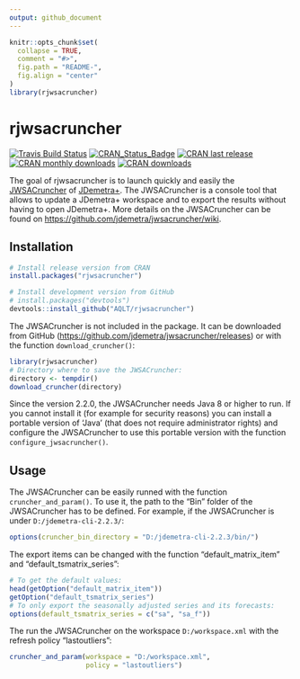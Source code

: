 ```yaml
---
output: github_document
---
```


<!-- README.md is generated from README.Rmd. Please edit that file -->

```r
knitr::opts_chunk$set(
  collapse = TRUE,
  comment = "#>",
  fig.path = "README-",
  fig.align = "center"
)
library(rjwsacruncher)
```

# rjwsacruncher

[![Travis Build Status](https://img.shields.io/travis/AQLT/rjwsacruncher.svg?logo=travis)](https://travis-ci.org/AQLT/rjwsacruncher)
[![CRAN_Status_Badge](http://www.r-pkg.org/badges/version/rjwsacruncher)](https://cran.r-project.org/package=rjwsacruncher)
[![CRAN last release](http://www.r-pkg.org/badges/last-release/rjwsacruncher)](https://cran.r-project.org/package=rjwsacruncher)
[![CRAN monthly downloads](http://cranlogs.r-pkg.org/badges/rjwsacruncher?color=lightgrey)](https://cran.r-project.org/package=rjwsacruncher)
[![CRAN downloads](http://cranlogs.r-pkg.org/badges/grand-total/rjwsacruncher?color=lightgrey)](https://cran.r-project.org/package=rjwsacruncher)


The goal of rjwsacruncher is to launch quickly and easily the [JWSACruncher](https://github.com/jdemetra/jwsacruncher) of [JDemetra+](https://github.com/jdemetra/jdemetra-app). The JWSACruncher is a console tool that allows to update a JDemetra+ workspace and to export the results without having to open JDemetra+. More details on the JWSACruncher can be found on <https://github.com/jdemetra/jwsacruncher/wiki>.

## Installation

```r
# Install release version from CRAN
install.packages("rjwsacruncher")

# Install development version from GitHub
# install.packages("devtools")
devtools::install_github("AQLT/rjwsacruncher")
```

The JWSACruncher is not included in the package. It can be downloaded from GitHub (<https://github.com/jdemetra/jwsacruncher/releases>) or with the function `download_cruncher()`:

```r
library(rjwsacruncher)
# Directory where to save the JWSACruncher:
directory <- tempdir()
download_cruncher(directory)
```

Since the version 2.2.0, the JWSACruncher needs Java 8 or higher to run. If you cannot install it (for example for security reasons) you can install a portable version of 'Java' (that does not require administrator rights) and configure the JWSACruncher to use this portable version with the function `configure_jwsacruncher()`.

## Usage

The JWSACruncher can be easily runned with the function `cruncher_and_param()`. To use it, the path to the "Bin" folder of the JWSACruncher has to be defined. For example, if the JWSACruncher is under `D:/jdemetra-cli-2.2.3/`:
```r
options(cruncher_bin_directory = "D:/jdemetra-cli-2.2.3/bin/")
```
The export items can be changed with the function "default_matrix_item" and "default_tsmatrix_series":
```r
# To get the default values:
head(getOption("default_matrix_item"))
getOption("default_tsmatrix_series")
# To only export the seasonally adjusted series and its forecasts:
options(default_tsmatrix_series = c("sa", "sa_f"))
```
The run the JWSACruncher on the workspace `D:/workspace.xml` with the refresh policy "lastoutliers":
```r
cruncher_and_param(workspace = "D:/workspace.xml",
                   policy = "lastoutliers")
```
